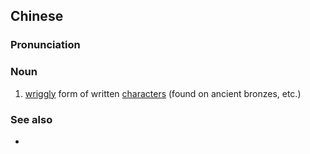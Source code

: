{{also|虫篆}}
==Chinese==
{{zh-forms|s=虫篆}}

===Pronunciation===
{{zh-pron
|m=chóngzhuàn
|c=cung4 syun6
|cat=n
}}

===Noun===
{{zh-noun}}

# [[wriggly]] form of written [[characters]] (found on ancient bronzes, etc.)

===See also===
* {{zh-l|鳥蟲篆}}